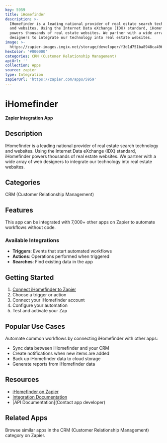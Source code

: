 ```yaml
---
key: 5959
title: iHomefinder
description: >-
  IHomefinder is a leading national provider of real estate search technology
  and websites. Using the Internet Data eXchange (IDX) standard, iHomefinder
  powers thousands of real estate websites. We partner with a wide array of web
  designers to integrate our technology into real estate websites.
image: >-
  https://zapier-images.imgix.net/storage/developer/f3d1d751ba8948ca496dd33a68041c0b.png?auto=format%2Ccompress&ixlib=python-3.0.0&q=50
hexColor: '#000000'
categories: CRM (Customer Relationship Management)
apiUrl: ''
collection: Apps
source: zapier
type: Integration
zapierUrl: 'https://zapier.com/apps/5959'
---
```

# iHomefinder

**Zapier Integration App**

## Description

IHomefinder is a leading national provider of real estate search technology and websites. Using the Internet Data eXchange (IDX) standard, iHomefinder powers thousands of real estate websites. We partner with a wide array of web designers to integrate our technology into real estate websites.

## Categories

CRM (Customer Relationship Management)

## Features

This app can be integrated with 7,000+ other apps on Zapier to automate workflows without code.

### Available Integrations

- **Triggers**: Events that start automated workflows
- **Actions**: Operations performed when triggered
- **Searches**: Find existing data in the app

## Getting Started

1. [Connect iHomefinder to Zapier](https://zapier.com/apps/5959)
2. Choose a trigger or action
3. Connect your iHomefinder account
4. Configure your automation
5. Test and activate your Zap

## Popular Use Cases

Automate common workflows by connecting iHomefinder with other apps:

- Sync data between iHomefinder and your CRM
- Create notifications when new items are added
- Back up iHomefinder data to cloud storage
- Generate reports from iHomefinder data

## Resources

- [iHomefinder on Zapier](https://zapier.com/apps/5959)
- [Integration Documentation](https://zapier.com/apps/5959/integrations)
- [API Documentation](Contact app developer)

## Related Apps

Browse similar apps in the CRM (Customer Relationship Management) category on Zapier.
